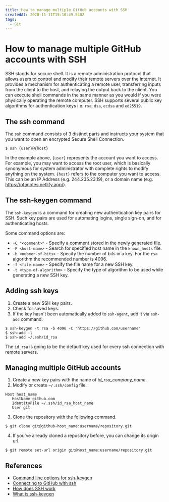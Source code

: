 ```yaml
---
title: How to manage multiple GitHub accounts with SSH
createdAt: 2020-11-11T15:10:49.540Z
tags:
  - Git
---
```


# How to manage multiple GitHub accounts with SSH

SSH stands for secure shell. It is a remote administration protocol that allows users to control and modify their remote servers over the internet. It provides a mechanism for authenticating a remote user, transferring inputs from the client to the host, and relaying the output back to the client. You can execute shell commands in the same manner as you would if you were physically operating the remote computer. SSH supports several public key algorithms for authentication keys i.e. `rsa`, `dsa`, `ecdsa` and `ed25519`.

## The ssh command

The `ssh` command consists of 3 distinct parts and instructs your system that you want to open an encrypted Secure Shell Connection.

```shell script
$ ssh {user}@{host}
```

In the example above, `{user}` represents the account you want to access. For example, you may want to access the root user, which is basically synonymous for system administrator with complete rights to modify anything on the system. `{host}` refers to the computer you want to access. This can be an IP Address (e.g. 244.235.23.19), or a domain name (e.g. https://ofanotes.netlify.app/).

## The ssh-keygen command

The `ssh-keygen` is a command for creating new authentication key pairs for SSH. Such key pairs are used for automating logins, single sign-on, and for authenticating hosts.

Some command options are:

- `-C "<comment>"` - Specify a comment stored in the newly generated file.
- `-F <host-name>` - Search for specified host name in the `known_hosts` file.
- `-b <nubmer-of-bits>` - Specify the number of bits in a key. For the `rsa` algorithm the recommended number is 4096.
- `-f <file-name>` - Specify the file name for a new SSH key.
- `-t <type-of-algorithm>` - Specify the type of algorithm to be used while generating a new SSH key.

## Adding ssh keys

1. Create a new SSH key pairs.
2. Check for saved keys.
3. If the key hasn't been automatically added to `ssh-agent`, add it via `ssh-add` command.

```shell script
$ ssh-keygen -t rsa -b 4096 -C "https://github.com/username"
$ ssh-add -l
$ ssh-add ~/.ssh/id_rsa
```

The `id_rsa` is going to be the default key used for every ssh connection with remote servers.

## Managing multiple GitHub accounts

1. Create a new key pairs with the name of _id_rsa_company_name_.
2. Modify or create `~/.ssh/config` file.

```
Host host_name
   HostName github.com
   IdentityFile ~/.ssh/id_rsa_host_name
   User git
```

3. Clone the repository with the following command.

```shell script
$ git clone git@github-host_name:username/repository.git
```

4. If you've already cloned a repository before, you can change its origin url.

```shell script
$ git remote set-url origin git@host_name:username/repository.git
```

## References

- [Command line options for ssh-keygen](https://linux.die.net/man/1/ssh-keygen)
- [Connecting to GitHub with ssh](https://docs.github.com/en/free-pro-team@latest/github/authenticating-to-github/connecting-to-github-with-ssh)
- [How does SSH work](https://www.hostinger.com/tutorials/ssh-tutorial-how-does-ssh-work)
- [What is ssh-keygen](https://www.ssh.com/ssh/keygen/)
